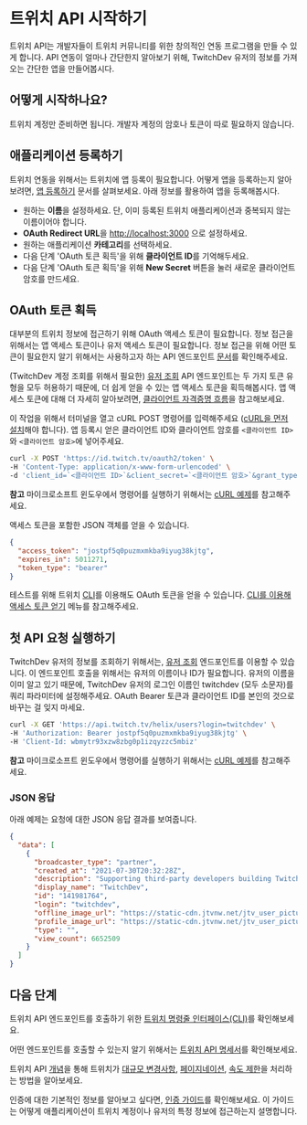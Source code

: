 # 트위치 API 시작하기

트위치 API는 개발자들이 트위치 커뮤니티를 위한 창의적인 연동 프로그램을 만들 수 있게 합니다. API 연동이 얼마나 간단한지 알아보기 위해, TwitchDev 유저의 정보를 가져오는 간단한 앱을 만들어봅시다.

## 어떻게 시작하나요?

트위치 계정만 준비하면 됩니다. 개발자 계정의 암호나 토큰이 따로 필요하지 않습니다.

## 애플리케이션 등록하기

트위치 연동을 위해서는 트위치에 앱 등록이 필요합니다. 어떻게 앱을 등록하는지 알아보려면, [앱 등록하기](/ko/authentication/register-app) 문서를 살펴보세요. 아래 정보를 활용하여 앱을 등록해봅시다.

- 원하는 **이름**을 설정하세요. 단, 이미 등록된 트위치 애플리케이션과 중복되지 않는 이름이어야 합니다.
- **OAuth Redirect URL**을 [http://localhost:3000](http://localhost:3000) 으로 설정하세요.
- 원하는 애플리케이션 **카테고리**를 선택하세요.
- 다음 단계 'OAuth 토큰 획득'을 위해 **클라이언트 ID**를 기억해두세요.
- 다음 단계 'OAuth 토큰 획득'을 위해 **New Secret** 버튼을 눌러 새로운 클라이언트 암호를 만드세요.

## OAuth 토큰 획득

대부분의 트위치 정보에 접근하기 위해 OAuth 액세스 토큰이 필요합니다. 정보 접근을 위해서는 앱 액세스 토큰이나 유저 액세스 토큰이 필요합니다. 정보 접근을 위해 어떤 토큰이 필요한지 알기 위해서는 사용하고자 하는 API 엔드포인트 [문서](/ko/twitch-api/reference)를 확인해주세요.

(TwitchDev 계정 조회를 위해서 필요한) [유저 조회](/ko/twitch-api/reference/get-users) API 엔드포인트는 두 가지 토큰 유형을 모두 허용하기 때문에, 더 쉽게 얻을 수 있는 앱 액세스 토큰을 획득해봅시다. 앱 액세스 토큰에 대해 더 자세히 알아보려면, [클라이언트 자격증명 흐름](/ko/authentication/getting-tokens-oauth#client-credentials-grant-flow)을 참고해보세요.

이 작업을 위해서 터미널을 열고 cURL POST 명령어를 입력해주세요 ([cURL을 먼저 설치](https://curl.se/download.html)해야 합니다). 앱 등록시 얻은 클라이언트 ID와 클라이언트 암호를 `<클라이언트 ID>`와 `<클라이언트 암호>`에 넣어주세요.


```bash
curl -X POST 'https://id.twitch.tv/oauth2/token' \
-H 'Content-Type: application/x-www-form-urlencoded' \
-d 'client_id=`<클라이언트 ID>`&client_secret=`<클라이언트 암호>`&grant_type=client_credentials'
```

**참고** 마이크로소프트 윈도우에서 명령어를 실행하기 위해서는 [cURL 예제](/ko/twitch-api/twitch-api-concepts#curl-examples)를 참고해주세요.

액세스 토큰을 포함한 JSON 객체를 얻을 수 있습니다.

```json
{
  "access_token": "jostpf5q0puzmxmkba9iyug38kjtg",
  "expires_in": 5011271,
  "token_type": "bearer"
}
```

테스트를 위해 트위치 [CLI](/ko/twitch-cli/overview)를 이용해도 OAuth 토큰을 얻을 수 있습니다. [CLI를 이용해 액세스 토큰 얻기](/ko/twitch-cli/token-command) 메뉴를 참고해주세요.

## 첫 API 요청 실행하기

TwitchDev 유저의 정보를 조회하기 위해서는, [유저 조회](/ko/twitch-api/reference/get-users) 엔드포인트를 이용할 수 있습니다. 이 엔드포인트 호출을 위해서는 유저의 이름이나 ID가 필요합니다. 유저의 이름을 이미 알고 있기 때문에, TwitchDev 유저의 로그인 이름인 twitchdev (모두 소문자)를 쿼리 파라미터에 설정해주세요. OAuth Bearer 토큰과 클라이언트 ID를 본인의 것으로 바꾸는 걸 잊지 마세요.

```bash
curl -X GET 'https://api.twitch.tv/helix/users?login=twitchdev' \
-H 'Authorization: Bearer jostpf5q0puzmxmkba9iyug38kjtg' \
-H 'Client-Id: wbmytr93xzw8zbg0p1izqyzzc5mbiz'
```

**참고** 마이크로소프트 윈도우에서 명령어를 실행하기 위해서는 [cURL 예제](/ko/twitch-api/twitch-api-concepts#curl-examples)를 참고해주세요.

### JSON 응답

아래 예제는 요청에 대한 JSON 응답 결과를 보여줍니다.

```json
{
  "data": [
    {
      "broadcaster_type": "partner",
      "created_at": "2021-07-30T20:32:28Z",
      "description": "Supporting third-party developers building Twitch integrations from chatbots to game integrations.",
      "display_name": "TwitchDev",
      "id": "141981764",
      "login": "twitchdev",
      "offline_image_url": "https://static-cdn.jtvnw.net/jtv_user_pictures/3f13ab61-ec78-4fe6-8481-8682cb3b0ac2-channel_offline_image-1920x1080.png",
      "profile_image_url": "https://static-cdn.jtvnw.net/jtv_user_pictures/8a6381c7-d0c0-4576-b179-38bd5ce1d6af-profile_image-300x300.png",
      "type": "",
      "view_count": 6652509
    }
  ]
}
```

## 다음 단계

트위치 API 엔드포인트를 호출하기 위한 [트위치 명령줄 인터페이스(CLI)](/ko/twitch-cli/overview)를 확인해보세요.

어떤 엔드포인트를 호출할 수 있는지 알기 위해서는 [트위치 API 명세서](/ko/twitch-api/reference)를 확인해보세요.

트위치 API [개념](/ko/twitch-api/twitch-api-concepts)을 통해 트위치가 [대규모 변경사항](/ko/twitch-api/twitch-api-concepts#breaking-changes), [페이지네이션](/ko/twitch-api/twitch-api-concepts#pagination), [속도 제한](/ko/twitch-api/twitch-api-concepts#twitch-rate-limits)을 처리하는 방법을 알아보세요.

인증에 대한 기본적인 정보를 알아보고 싶다면, [인증 가이드](/ko/authentication/overview)를 확인해보세요. 이 가이드는 어떻게 애플리케이션이 트위치 계정이나 유저의 특정 정보에 접근하는지 설명합니다.
